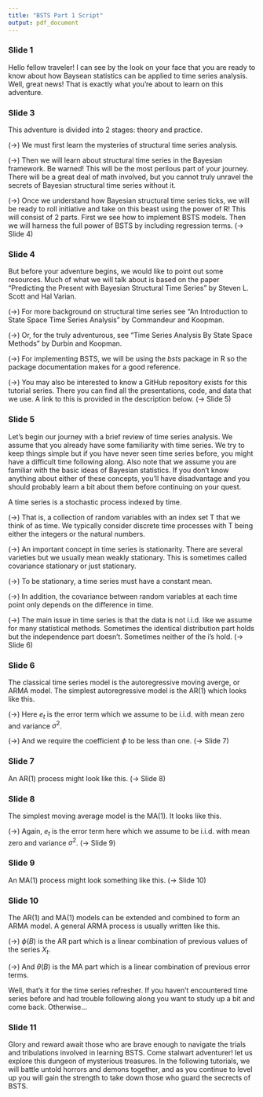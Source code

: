 ```yaml
---
title: "BSTS Part 1 Script"
output: pdf_document
---
```


### Slide 1

Hello fellow traveler! I can see by the look on your face that you are ready to know about how Baysean statistics can be applied to time series analysis. Well, great news! That is exactly what you're about to learn on this adventure.

### Slide 3

This adventure is divided into 2 stages: theory and practice. 

(->) We must first learn the mysteries of structural time series analysis.

(->) Then we will learn about structural time series in the Bayesian framework. Be warned! This will be the most perilous part of your journey. There will be a great deal of math involved, but you cannot truly unravel the secrets of Bayesian structural time series without it.

(->) Once we understand how Bayesian structural time series ticks, we will be ready to roll initiative and take on this beast using the power of R! This will consist of 2 parts. First we see how to implement BSTS models. Then we will harness the full power of BSTS by including regression terms. (-> Slide 4)


### Slide 4

But before your adventure begins, we would like to point out some resources. Much of what we will talk about is based on the paper "Predicting the Present with Bayesian Structural Time Series" by Steven L. Scott and Hal Varian.

(->) For more background on structural time series see "An Introduction to State Space Time Series Analysis" by Commandeur and Koopman.

(->) Or, for the truly adventurous, see "Time Series Analysis By State Space Methods" by Durbin and Koopman.

(->) For implementing BSTS, we will be using the *bsts* package in R so the package documentation makes for a good reference.

(->) You may also be interested to know a GitHub repository exists for this tutorial series. There you can find all the presentations, code, and data that we use. A link to this is provided in the description below. (-> Slide 5)


### Slide 5

Let's begin our journey with a brief review of time series analysis. We assume that you already have some familiarity with time series. We try to keep things simple but if you have never seen time series before, you might have a difficult time following along. Also note that we assume you are familiar with the basic ideas of Bayesian statistics. If you don't know anything about either of these concepts, you'll have disadvantage and you should probably learn a bit about them before continuing on your quest.

A time series is a stochastic process indexed by time.

(->) That is, a collection of random variables with an index set T that we think of as time. We typically consider discrete time processes with T being either the integers or the natural numbers.

(->) An important concept in time series is stationarity. There are several varieties but we usually mean weakly stationary. This is sometimes called covariance stationary or just stationary.

(->) To be stationary, a time series must have a constant mean.

(->) In addition, the covariance between random variables at each time point only depends on the difference in time.

(->) The main issue in time series is that the data is not i.i.d. like we assume for many statistical methods. Sometimes the identical distribution part holds but the independence part doesn't. Sometimes neither of the i's hold. (-> Slide 6)


### Slide 6

The classical time series model is the autoregressive moving averge, or ARMA model. The simplest autoregressive model is the AR(1) which looks like this.

(->) Here $e_t$ is the error term which we assume to be i.i.d. with mean zero and variance $\sigma^2$.

(->) And we require the coefficient $\phi$ to be less than one. (-> Slide 7)


### Slide 7

An AR(1) process might look like this. (-> Slide 8)


### Slide 8

The simplest moving average model is the MA(1). It looks like this.

(->) Again, $e_t$ is the error term here which we assume to be i.i.d. with mean zero and variance $\sigma^2$. (-> Slide 9)


### Slide 9

An MA(1) process might look something like this. (-> Slide 10)


### Slide 10

The AR(1) and MA(1) models can be extended and combined to form an ARMA model. A general ARMA process is usually written like this.

(->) $\phi(B)$ is the AR part which is a linear combination of previous values of the series $X_t$.

(->) And $\theta(B)$ is the MA part which is a linear combination of previous error terms.

Well, that's it for the time series refresher. If you haven't encountered time series before and had trouble following along you want to study up a bit and come back. Otherwise...

### Slide 11

Glory and reward await those who are brave enough to navigate the trials and tribulations involved in learning BSTS. Come stalwart adventurer! let us explore this dungeon of mysterious treasures. In the following tutorials, we will battle untold horrors and demons together, and as you continue to level up you will gain the strength to take down those who guard the secrects of BSTS.




